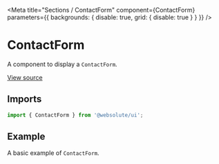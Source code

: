 
<Meta
  title="Sections / ContactForm"
  component={ContactForm}
  parameters={{ backgrounds: { disable: true, grid: { disable: true } } }}
/>

# ContactForm

A component to display a `ContactForm`.

[View source](https://github.com/actarian/turbo-mono/tree/main/packages/ui/src/sections/contact-form)

## Imports

```js
import { ContactForm } from '@websolute/ui';
```

## Example

A basic example of `ContactForm`.

<Canvas>
  <Story name="ContactForm">
    <ContactForm />
  </Story>
</Canvas>
